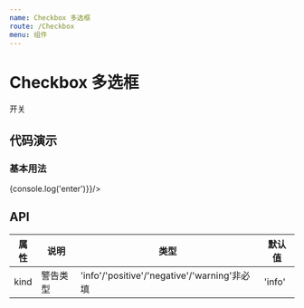 ```yaml
---
name: Checkbox 多选框
route: /Checkbox
menu: 组件
---
```


# Checkbox 多选框

开关

## 代码演示

### 基本用法

<Playground>
    <Checkbox onMouseEnter={()=>{console.log('enter')}}/>
</Playground>

<Playground>
    <Checkbox disabled={true}/>
</Playground>

<HappyBox code={GroupDemoCode} title='' desc="按钮组">
  <GroupDemo/>
</HappyBox>

## API

| 属性 | 说明     | 类型                                         | 默认值 |
| ---- | -------- | -------------------------------------------- | ------ |
| kind | 警告类型 | 'info'/'positive'/'negative'/'warning'非必填 | 'info' |